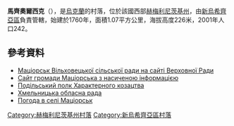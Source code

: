 {{coord|48|41|36|N|27|23|47|E|scale:100000|display=title}}

'''馬齊奧爾西克'''（{{lang-uk|Маціорськ}}），是[[烏克蘭|烏克蘭]]的村落，位於該國西部[[赫梅利尼茨基州|赫梅利尼茨基州]]，由[[新烏希齊亞區|新烏希齊亞區]]負責管轄，始建於1760年，面積1.07平方公里，海拔高度226米，2001年人口242。

==參考資料==
* [http://rada.info/rada/04404674/ Маціорськ Вільховецької сільської ради на сайті Верховної Ради] {{Wayback|url=http://rada.info/rada/04404674/ |date=20191013091006 }}
* [http://1ua.com.ua/c31480 Сайт громади Маціорська з насиченою інформацією] {{Wayback|url=http://1ua.com.ua/c31480 |date=20160404234754 }}
* [https://web.archive.org/web/20160109163225/http://polk.km.ua/ Подільський полк Характерного козацтва]
* [https://web.archive.org/web/20160508153343/http://oblrada.km.ua/ Хмельницька обласна рада]
* [http://weather.in.ua/ua/hmel'nickaja/15268 Погода в селі Маціорськ] {{Wayback|url=http://weather.in.ua/ua/hmel%27nickaja/15268 |date=20160305112800 }}

{{DEFAULTSORT:Маціорськ}}
[[Category:赫梅利尼茨基州村落|Category:赫梅利尼茨基州村落]]
[[Category:新烏希齊亞區村落|Category:新烏希齊亞區村落]]


{{Khmelnytskyi-geo-stub}}